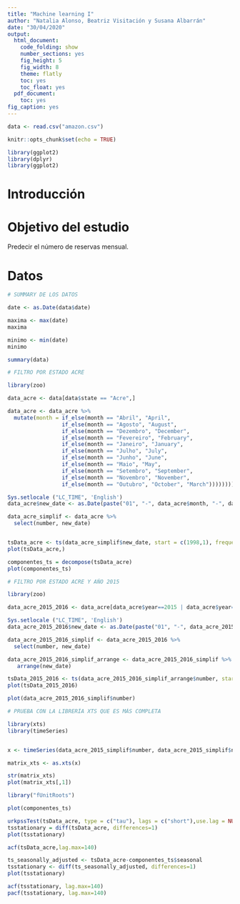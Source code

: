 ```yaml
---
title: "Machine learning I"
author: "Natalia Alonso, Beatriz Visitación y Susana Albarrán"
date: "30/04/2020"
output:
  html_document:
    code_folding: show
    number_sections: yes
    fig_height: 5
    fig_width: 8
    theme: flatly
    toc: yes
    toc_float: yes
  pdf_document:
    toc: yes
fig_caption: yes
---
```



```r

data <- read.csv("amazon.csv")

```


```r
knitr::opts_chunk$set(echo = TRUE)

library(ggplot2)
library(dplyr)
library(ggplot2)

```


# Introducción

<p style = "text-align: justify">

</p>

# Objetivo del estudio

<p style = "text-align: justify">
Predecir el número de reservas mensual.
</p>


# Datos


<p style = "text-align: justify">

</p>

```r

# SUMMARY DE LOS DATOS

date <- as.Date(data$date)

maxima <- max(date)
maxima

minimo <- min(date)
minimo

summary(data)


```


```r

# FILTRO POR ESTADO ACRE

library(zoo)

data_acre <- data[data$state == "Acre",]

data_acre <- data_acre %>%
  mutate(month = if_else(month == "Abril", "April", 
                 if_else(month == "Agosto", "August", 
                 if_else(month == "Dezembro", "December", 
                 if_else(month == "Fevereiro", "February", 
                 if_else(month == "Janeiro", "January", 
                 if_else(month == "Julho", "July", 
                 if_else(month == "Junho", "June", 
                 if_else(month == "Maio", "May", 
                 if_else(month == "Setembro", "September", 
                 if_else(month == "Novembro", "November", 
                 if_else(month == "Outubro", "October", "March"))))))))))))

Sys.setlocale ("LC_TIME", 'English')
data_acre$new_date <- as.Date(paste("01", "-", data_acre$month, "-", data_acre$year), c("%d - %B - %Y"))

data_acre_simplif <- data_acre %>% 
  select(number, new_date)


tsData_acre <- ts(data_acre_simplif$new_date, start = c(1998,1), frequency = 12)
plot(tsData_acre,)

componentes_ts = decompose(tsData_acre)
plot(componentes_ts)


```



```r

# FILTRO POR ESTADO ACRE Y AÑO 2015

library(zoo)

data_acre_2015_2016 <- data_acre[data_acre$year==2015 | data_acre$year==2016,]

Sys.setlocale ("LC_TIME", 'English')
data_acre_2015_2016$new_date <- as.Date(paste("01", "-", data_acre_2015_2016$month, "-", data_acre_2015_2016$year), c("%d - %B - %Y"))

data_acre_2015_2016_simplif <- data_acre_2015_2016 %>% 
  select(number, new_date)

data_acre_2015_2016_simplif_arrange <- data_acre_2015_2016_simplif %>%
   arrange(new_date)

tsData_2015_2016 <- ts(data_acre_2015_2016_simplif_arrange$number, start = c(2015,1), frequency = 12)
plot(tsData_2015_2016)

plot(data_acre_2015_2016_simplif$number)


```

```r

# PRUEBA CON LA LIBRERÍA XTS QUE ES MÁS COMPLETA

library(xts)
library(timeSeries)


x <- timeSeries(data_acre_2015_simplif$number, data_acre_2015_simplif$new_date)

matrix_xts <- as.xts(x)

str(matrix_xts)
plot(matrix_xts[,1])

```

<p style = "text-align: justify">

</p>

```r


library("fUnitRoots")

plot(componentes_ts)

urkpssTest(tsData_acre, type = c("tau"), lags = c("short"),use.lag = NULL, doplot = TRUE)
tsstationary = diff(tsData_acre, differences=1)
plot(tsstationary)

acf(tsData_acre,lag.max=140)

ts_seasonally_adjusted <- tsData_acre-componentes_ts$seasonal
tsstationary <- diff(ts_seasonally_adjusted, differences=1)
plot(tsstationary)

acf(tsstationary, lag.max=140)
pacf(tsstationary, lag.max=140)

```



```r


```
